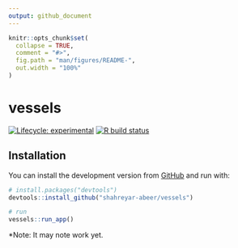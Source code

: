 ```yaml
---
output: github_document
---
```


<!-- README.md is generated from README.Rmd. Please edit that file -->

```r
knitr::opts_chunk$set(
  collapse = TRUE,
  comment = "#>",
  fig.path = "man/figures/README-",
  out.width = "100%"
)
```

# vessels

<!-- badges: start -->
[![Lifecycle: experimental](https://img.shields.io/badge/lifecycle-experimental-orange.svg)](https://www.tidyverse.org/lifecycle/#experimental)
[![R build status](https://github.com/shahreyar-abeer/vessels/workflows/R-CMD-check/badge.svg)](https://github.com/shahreyar-abeer/vessels/actions)
<!-- badges: end -->


## Installation


You can install the development version from [GitHub](https://github.com/) and run with:

``` r
# install.packages("devtools")
devtools::install_github("shahreyar-abeer/vessels")

# run
vessels::run_app()
```

*Note: It may note work yet.
